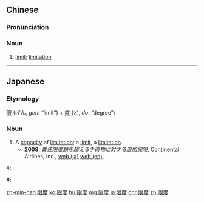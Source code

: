 ==Chinese==
{{zh-forms}}

===Pronunciation===
{{zh-pron
|m=xiàndù
|c=haan6 dou6
|h=pfs=han-thu
|mn=qz:hǎn-tō͘/tw,xm:hān-tō͘/zz:ān-tō͘
|cat=n
}}

===Noun===
{{zh-noun}}

# [[limit]]; [[limitation]]

----

==Japanese==
{{ja-kanjitab|げん|ど|yomi=on}}

===Etymology===
[[限]] (げん, ''gen'': “limit”) + [[度]] (ど, ''do'': “degree”)

===Noun===
{{ja-noun|げんど}}

# A [[capacity]] of [[limitation]]; a [[limit]], a [[limitation]].
#* '''2008''', ''責任限度額を超える手荷物に対する追加保険'', Continental Airlines, Inc., [http://www.continental.com/web/ja-jp/content/travel/baggage/valuation.aspx?SID=F04FADDB25CD41FBA1940E101C8D7A28 web (ja)] [http://www.continental.com/web/en-US/content/travel/baggage/valuation.aspx web (en)],
#*: {{ja-usex|航空会社の責任'''限度'''を超える手荷物は、チェックイン時毎回申告し、追加保険料をかけていただく必要があります。|こうくうがいしゃ の せきにん '''げんど''' を こえる てにもつ は、 チェックインじ まいかい しんこく し、 ついか ほけんりょう を かけて いただく ひつよう が あります。|You must re-declare and pay the applicable charges each time you check your excess valuation baggage.}}
<!-- 08:26, 23 March 2008 (UTC); http://www.continental.com/web/ja-jp/content/travel/baggage/valuation.aspx?SID=F04FADDB25CD41FBA1940E101C8D7A28 -->
<!-- 08:26, 23 March 2008 (UTC); http://www.continental.com/web/en-US/content/travel/baggage/valuation.aspx -->
#: {{ja-usex|そのホームページではクレジットカードの'''限度'''額について、様々な情報を紹介しています。|その ホームページ で は クレジットカード の '''げんど'''がく に ついて、 さまざま な じょうほう を しょうかい して います。|The website presents various information on credit '''limits'''.}}
#: {{ja-usex|彼の横柄な態度は、私の我慢の'''限度'''を超える。|かれ の おうへい な たいど は、 わたし の がまん の '''げんど''' を こえる。|His haughty contempt exceeds the '''limit''' of my patience.}}

[[zh-min-nan:限度]]
[[ko:限度]]
[[hu:限度]]
[[mg:限度]]
[[ja:限度]]
[[chr:限度]]
[[zh:限度]]